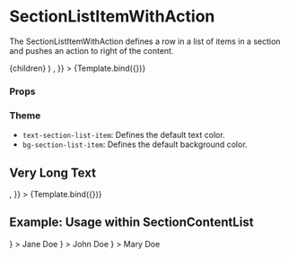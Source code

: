 
<Meta
  title="Components/Section/SectionListItemWithAction"
  component={SectionListItemWithAction}
/>

# SectionListItemWithAction

The SectionListItemWithAction defines a row in a list of items in a section and pushes an action to right of the content.

  <SectionListItemWithAction action={action}>
    {children}
  </SectionListItemWithAction>
)

<Canvas>
  <Story
    name="Default"
    args={{
      children: 'Jane Doe',
      action: <IconEdit width={20} height={20} className="fill-current" />,
    }}
  >
    {Template.bind({})}
  </Story>
</Canvas>

### Props

<ArgsTable story="Default" />

### Theme

- `text-section-list-item`: Defines the default text color.
- `bg-section-list-item`: Defines the default background color.

## Very Long Text

<Canvas>
  <Story
    name="Very Long Text"
    args={{
      children:
        'This list item has a very long text. The text should wrap, there should be a space between text and action. And the action should not shrink.',
      action: <IconCopyAll width={20} height={20} className="fill-current" />,
    }}
  >
    {Template.bind({})}
  </Story>
</Canvas>

## Example: Usage within SectionContentList

<Canvas>
  <Story name="Usage within Section">
    <SectionContentList>
      <SectionListItemWithAction
        action={<IconEdit width={20} height={20} className="fill-current" />}
      >
        Jane Doe
      </SectionListItemWithAction>
      <SectionListItemWithAction
        action={<IconEdit width={20} height={20} className="fill-current" />}
      >
        John Doe
      </SectionListItemWithAction>
      <SectionListItemWithAction
        action={<IconEdit width={20} height={20} className="fill-current" />}
      >
        Mary Doe
      </SectionListItemWithAction>
    </SectionContentList>
  </Story>
</Canvas>
